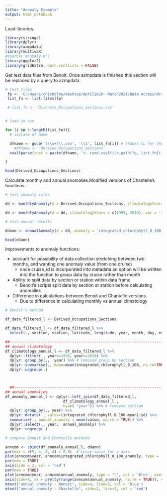 ```yaml
---
title: "Anomaly Example"
output: html_notebook
---
```


Load libraries.

```r
library(stringr)
library(dplyr)
library(azmpdata)
library(multivaR)
#source('anomaly.R')
library(ggplot2)
library(gridExtra, warn.conflicts = FALSE)
```


Get test data files from Benoit. Once azmpdata is finished this section will be replaced by a query to azmpdata.

```r

# test files
 fp <- 'C:/Users/chisholme/desktop/April2020- March2021/Data Access/draft_csv/'
 list_fn <- list.files(fp)

 # list_fn <- 'Discrete_Occupations_Sections.csv'


# load in csv

for (i in 1:length(list_fn)){
  # isolate df name

  dfname <- gsub('(\\w+)\\.csv', '\\1', list_fn[i]) # thanks CL for the reg expression!
    #dfname <- 'Derived_Occupations_Sections'
  eval(parse(text = paste(dfname, '<- read.csv(file.path(fp, list_fn[i]))')))

}

head(Derived_Occupations_Sections)

```

Calculate monthly and annual anomalies.Modified versions of Chantelle's functions.

```r

# test anomaly calcs

dd <- monthlyAnomaly(d = Derived_Occupations_Sections, climatologyYears = c(1999, 2010), var = 'integrated_chlorophyll_0_100')

dd <- monthlyAnomaly(d = dd, climatologyYears = c(1999, 2010), var = 'integrated_nitrate_0_50')

# test annual results

ddann <- annualAnomaly(d = dd, anomaly = 'integrated_chlorophyll_0_100_anomaly')

head(ddann)
```

Improvements to anomaly functions:

* account for possibility of data collection stretching between two months, and wanting one anomaly value (from one cruise)
  * once cruise_id is incorporated into metadata an option will be written into the function to group data by cruise rather than month
  
* Ability to split data by section or station within data frame
  * Benoit's scripts split data by section or station before calculating anomalies
  
* Difference in calculations between Benoit and Chantelle versions
  * Due to difference in calculating monthly vs annual climatology



```r

# Benoit's method

df_data_filtered_l <- Derived_Occupations_Sections

df_data_filtered_l <- df_data_filtered_l %>%
  select(., section, station, latitude, longitude, year, month, day, event_id, integrated_chlorophyll_0_100)

##--------------------------------------------------------------------------------------------
## annual climatology
df_climatology_annual_l <- df_data_filtered_l %>%
  dplyr::filter(., year>=1999, year<=2010) %>%
  dplyr::group_by(.,  year) %>% # removed group by section
  dplyr::summarise(., mean=mean(integrated_chlorophyll_0_100, na.rm=TRUE), sd=sd(integrated_chlorophyll_0_100, na.rm=TRUE)) %>%
  dplyr::ungroup(.)



  ##--------------------------------------------------------------------------------------------
## annual anomalies
df_anomaly_annual_l <- dplyr::left_join(df_data_filtered_l,
                          df_climatology_annual_l ,
                          by=c( "year")) %>% # removed section
  dplyr::group_by(., year) %>%
  dplyr::mutate(., value=(integrated_chlorophyll_0_100-mean)/sd) %>%
  summarise(., annual_anomaly = mean(value, na.rm = TRUE)) %>%
  dplyr::select(., year,  annual_anomaly) %>%
  dplyr::ungroup(.)

```


```r

# compare Benoit and Chantelle methods

anncom <- cbind(df_anomaly_annual_l, ddann)
par(mar = c(5, 4, 4, 4) + 0.3)  # Leave space for z axis
plot(anncom$year, anncom$integrated_chlorophyll_0_100_anomaly, type = 'l', col = 'red', ylab = '', xlab = 'Year') # first plot
par(new = TRUE)
axis(side = 2, col = 'red')
par(new = TRUE)
plot(anncom$year, anncom$annual_anomaly, type = "l", col = 'blue', axes = FALSE, bty = "n", xlab = "", ylab = "")
axis(side=4, at = pretty(range(anncom$annual_anomaly, na.rm = TRUE)), col = 'blue')
mtext("annual anomaly - Benoit", side=4, line=3, col = 'blue')
mtext("annual anomaly - Chantelle", side=2, line=3, col = 'red')


```


